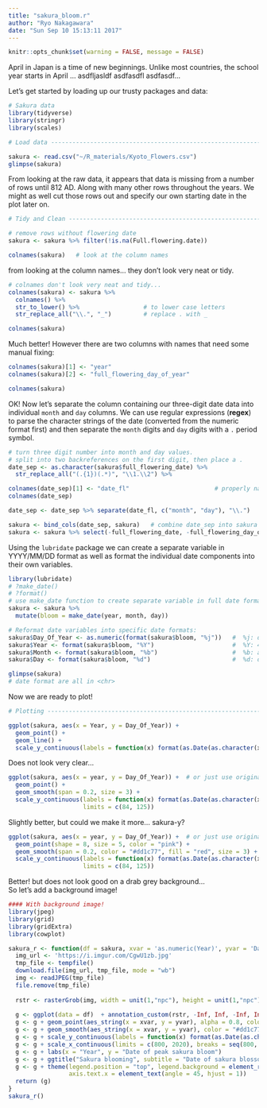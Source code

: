 ```yaml
---
title: "sakura_bloom.r"
author: "Ryo Nakagawara"
date: "Sun Sep 10 15:13:11 2017"
---
```

```r
knitr::opts_chunk$set(warning = FALSE, message = FALSE)
```

April in Japan is a time of new beginnings. Unlike most countries, the school year starts in April ...  asdfljasldf
asdfasdfl
asdfasdf...

Let's get started by loading up our trusty packages and data:

```r
# Sakura data
library(tidyverse)
library(stringr)
library(scales)

# Load data ---------------------------------------------------------------

sakura <- read.csv("~/R_materials/Kyoto_Flowers.csv")
glimpse(sakura)
```

From looking at the raw data, it appears that data is missing from a number of rows until 812 AD. Along with many other rows throughout the years. We might as well cut those rows out and specify our own starting date in the plot later on.

``` r
# Tidy and Clean ----------------------------------------------------------

# remove rows without flowering date
sakura <- sakura %>% filter(!is.na(Full.flowering.date))

colnames(sakura)   # look at the column names
```

from looking at the column names... they don't look very neat or tidy.

```r
# colnames don't look very neat and tidy...
colnames(sakura) <- sakura %>% 
  colnames() %>% 
  str_to_lower() %>%                  # to lower case letters
  str_replace_all("\\.", "_")         # replace . with _

colnames(sakura)
```

Much better! However there are two columns with names that need some manual fixing:

``` r
colnames(sakura)[1] <- "year"
colnames(sakura)[2] <- "full_flowering_day_of_year"

colnames(sakura)
```

OK! Now let's separate the column containing our three-digit date data into individual `month` and `day` columns. We can use regular expressions (**regex**) to parse the character strings of the date (converted from the numeric format first) and then separate the `month` digits and `day` digits with a `.` period symbol. 

```r
# turn three digit number into month and day values.
# split into two backreferences on the first digit, then place a .
date_sep <- as.character(sakura$full_flowering_date) %>% 
  str_replace_all("(.{1})(.*)", "\\1.\\2") %>%            

colnames(date_sep)[1] <- "date_fl"                        # properly name column
colnames(date_sep)

date_sep <- date_sep %>% separate(date_fl, c("month", "day"), "\\.")    # separate into 'month' and 'day' columns on .
```



```r
sakura <- bind_cols(date_sep, sakura)   # combine date_sep into sakura
sakura <- sakura %>% select(-full_flowering_date, -full_flowering_day_of_year, -x, -data_type_code, -reference_name, -source_code)  # remove extraneous columns
```

Using the `lubridate` package we can create a separate variable in YYYY/MM/DD format as well as format the individual date components into their own variables.

```r
library(lubridate)
# ?make_date()
# ?format()
# use make_date function to create separate variable in full date format
sakura <- sakura %>% 
  mutate(bloom = make_date(year, month, day))

# Reformat date variables into specific date formats:
sakura$Day_Of_Year <- as.numeric(format(sakura$bloom, "%j"))   #  %j: decimal day of the year
sakura$Year <- format(sakura$bloom, "%Y")                      #  %Y: 4 digit year
sakura$Month <- format(sakura$bloom, "%b")                     #  %b: abbreviated month
sakura$Day <- format(sakura$bloom, "%d")                       #  %d: decimal date

glimpse(sakura)
# date format are all in <chr>
```

Now we are ready to plot!

```r
# Plotting ----------------------------------------------------------------

ggplot(sakura, aes(x = Year, y = Day_Of_Year)) +
  geom_point() +
  geom_line() +
  scale_y_continuous(labels = function(x) format(as.Date(as.character(x), "%j"), "%d-%b"))
```

Does not look very clear...

```r
ggplot(sakura, aes(x = year, y = Day_Of_Year)) +  # or just use original 'year' variable...
  geom_point() +
  geom_smooth(span = 0.2, size = 3) +
  scale_y_continuous(labels = function(x) format(as.Date(as.character(x), "%j"), "%b-%d"),
                     limits = c(84, 125))
```

Slightly better, but could we make it more... sakura-y?

```r
ggplot(sakura, aes(x = year, y = Day_Of_Year)) +  # or just use original 'year' variable...
  geom_point(shape = 8, size = 5, color = "pink") +
  geom_smooth(span = 0.2, color = "#dd1c77", fill = "red", size = 3) +
  scale_y_continuous(labels = function(x) format(as.Date(as.character(x), "%j"), "%b-%d"),
                     limits = c(84, 125))
```

Better! but does not look good on a drab grey background...  
So let's add a background image!

``` r
#### With background image!
library(jpeg)
library(grid)
library(gridExtra)
library(cowplot)

sakura_r <- function(df = sakura, xvar = 'as.numeric(Year)', yvar = 'Day_Of_Year') {
  img_url <- 'https://i.imgur.com/CgwU1zb.jpg'
  tmp_file <- tempfile()
  download.file(img_url, tmp_file, mode = "wb")
  img <- readJPEG(tmp_file)
  file.remove(tmp_file)
  
  rstr <- rasterGrob(img, width = unit(1,"npc"), height = unit(1,"npc"), interpolate = FALSE)
  
  g <- ggplot(data = df)  + annotation_custom(rstr, -Inf, Inf, -Inf, Inf)
  g <- g + geom_point(aes_string(x = xvar, y = yvar), alpha = 0.8, color = "pink", shape = 8)
  g <- g + geom_smooth(aes_string(x = xvar, y = yvar), color = "#dd1c77", span = 0.2, size = 2.5, fill = "#f768a1", alpha = 0.7)
  g <- g + scale_y_continuous(labels = function(x) format(as.Date(as.character(x), "%j"), "%d-%b"))
  g <- g + scale_x_continuous(limits = c(800, 2020), breaks = seq(800, 2000, 200))
  g <- g + labs(x = "Year", y = "Date of peak sakura bloom")
  g <- g + ggtitle("Sakura blooming", subtitle = "Date of sakura blossoming in Kyoto (800-2015 CE)")
  g <- g + theme(legend.position = "top", legend.background = element_rect(color = "black"),
                 axis.text.x = element_text(angle = 45, hjust = 1))
  return (g)
}
sakura_r()
```

